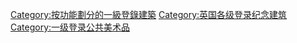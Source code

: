 [[Category:按功能劃分的一級登錄建築|Category:按功能劃分的一級登錄建築]]
[[Category:英国各级登录纪念建筑|Category:英国各级登录纪念建筑]]
[[Category:一级登录公共美术品|Category:一级登录公共美术品]]
